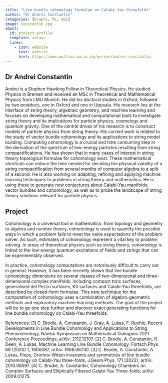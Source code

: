 ```yaml
---
title: "Line bundle cohomology formulae on Calabi-Yau threefolds"
author: "Dr Andrei Constantin"
categories: [Graphs, ML, GDL]
image: Constantin.jpg
about:
  id: project-profile
  template: solana
  links:
    - icon: website
      text: website
      href: https://www.wolfson.ox.ac.uk/person/andrei-constantin
---
```

## Dr Andrei Constantin
Andrei is a Stephen Hawking Fellow in Theoretical Physics. He studied Physics in Bremen and received an MSc in Theoretical and Mathematical Physics from LMU Munich. He did his doctoral studies in Oxford, followed by two postdocs, one in Oxford and one in Uppsala. His research lies at the interface of string theory, algebraic geometry, and machine learning and focuses on developing mathematical and computational tools to investigate string theory and its implications for particle physics, cosmology and quantum gravity. One of the central drives of his research is to construct models of particle physics from string theory. His current work is related to the study of vector bundle cohomology and its applications to string model building. Computing cohomology is a crucial and time consuming step in the derivation of the spectrum of low-energy particles resulting from string compactifications. He has shown that in many cases of interest in string theory topological formulae for cohomology exist. These mathematical shortcuts can reduce the time needed for deciding the physical viability of a string compactification from several months of computer algebra to a split of a second. He is also working on adapting, refining and applying machine learning techniques to problems in string theory and mathematics. He is using these to generate new conjectures about Calabi-Yau manifolds, vector bundles and cohomology, as well as to probe the landscape of string theory solutions relevant for particle physics.

## Project
Cohomology is a universal tool in mathematics: from topology and geometry to algebra and number theory, cohomology is used to quantify the possible ways in which a problem fails to meet the naive expectations of the problem solver. As such, estimates of cohomology represent a vital key to problem solving. In areas of theoretical physics such as string theory, cohomology is linked to the low-energy quantum excitations of fields and strings that can be experimentally observed.

In practice, cohomology computations are notoriously difficult to carry out in general. However, it has been recently shown that line bundle cohomology dimensions on several classes of two-dimensional and three-dimensional complex manifolds, including compact toric surfaces, generalised del Pezzo surfaces, K3 surfaces and Calabi-Yau threefolds, are described by closed-form formulae. This new technique for the computation of cohomology uses a combination of algebro-geometric methods and exploratory machine learning methods. The goal of the project will be to go one step further and discover exact generating functions for line bundle cohomology on Calabi-Yau threefolds.

References:
[1] C. Brodie, A. Constantin, J. Gray, A. Lukas, F. Ruehle, Recent Developments in Line Bundle Cohomology and Applications to String Phenomenology, Nankai Symposium on Mathematical Dialogues 2021 Conference Proceedings, arXiv: 2112.12107.
[2] C. Brodie, A. Constantin, R. Deen, A. Lukas, Machine Learning Line Bundle Cohomology, Fortsch.Phys. 68 (2020) 1, 1900087, arXiv: 1906.08730.
[3] C. Brodie, A. Constantin, A. Lukas, Flops, Gromov-Witten invariants and symmetries of line bundle cohomology on Calabi-Yau three-folds, J.Geom.Phys. 171 (2022), arXiv: 2010.06597.
[4] C. Brodie, A. Constantin, Cohomology Chambers on Complex Surfaces and Elliptically Fibered Calabi-Yau Three-folds, arXiv: 2009.01275.
